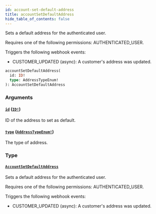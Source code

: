 ```yaml
---
id: account-set-default-address
title: accountSetDefaultAddress
hide_table_of_contents: false
---
```


Sets a default address for the authenticated user.

Requires one of the following permissions: AUTHENTICATED_USER.

Triggers the following webhook events:

- CUSTOMER_UPDATED (async): A customer's address was updated.

```graphql
accountSetDefaultAddress(
  id: ID!
  type: AddressTypeEnum!
): AccountSetDefaultAddress
```

### Arguments

#### [`id`](#) ([`ID!`](../../../developer/api-reference/scalars/id))

ID of the address to set as default.

#### [`type`](#) ([`AddressTypeEnum!`](../../../developer/api-reference/enums/address-type-enum))

The type of address.

### Type

#### [`AccountSetDefaultAddress`](../../../developer/api-reference/objects/account-set-default-address)

Sets a default address for the authenticated user.

Requires one of the following permissions: AUTHENTICATED_USER.

Triggers the following webhook events:

- CUSTOMER_UPDATED (async): A customer's address was updated.
